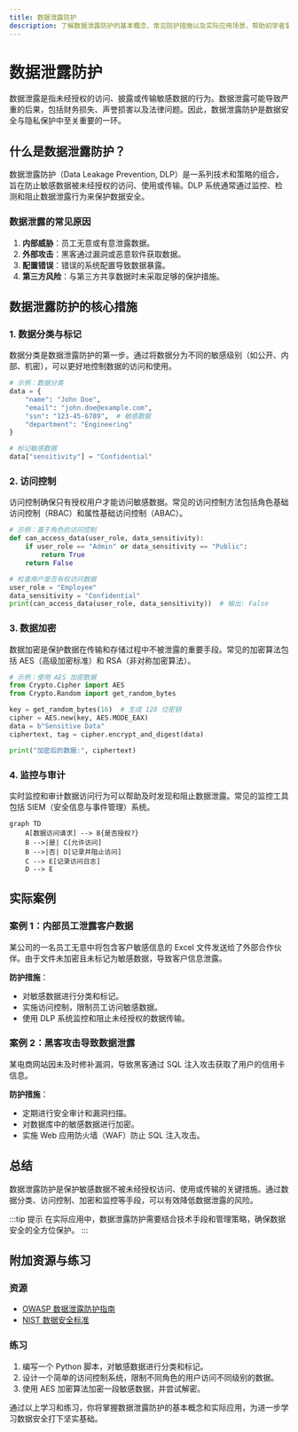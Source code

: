 ```yaml
---
title: 数据泄露防护
description: 了解数据泄露防护的基本概念、常见防护措施以及实际应用场景，帮助初学者掌握数据安全的核心知识。
---
```


# 数据泄露防护

数据泄露是指未经授权的访问、披露或传输敏感数据的行为。数据泄露可能导致严重的后果，包括财务损失、声誉损害以及法律问题。因此，数据泄露防护是数据安全与隐私保护中至关重要的一环。

## 什么是数据泄露防护？

数据泄露防护（Data Leakage Prevention, DLP）是一系列技术和策略的组合，旨在防止敏感数据被未经授权的访问、使用或传输。DLP 系统通常通过监控、检测和阻止数据泄露行为来保护数据安全。

### 数据泄露的常见原因

1. **内部威胁**：员工无意或有意泄露数据。
2. **外部攻击**：黑客通过漏洞或恶意软件获取数据。
3. **配置错误**：错误的系统配置导致数据暴露。
4. **第三方风险**：与第三方共享数据时未采取足够的保护措施。

## 数据泄露防护的核心措施

### 1. 数据分类与标记

数据分类是数据泄露防护的第一步。通过将数据分为不同的敏感级别（如公开、内部、机密），可以更好地控制数据的访问和使用。

```python
# 示例：数据分类
data = {
    "name": "John Doe",
    "email": "john.doe@example.com",
    "ssn": "123-45-6789",  # 敏感数据
    "department": "Engineering"
}

# 标记敏感数据
data["sensitivity"] = "Confidential"
```

### 2. 访问控制

访问控制确保只有授权用户才能访问敏感数据。常见的访问控制方法包括角色基础访问控制（RBAC）和属性基础访问控制（ABAC）。

```python
# 示例：基于角色的访问控制
def can_access_data(user_role, data_sensitivity):
    if user_role == "Admin" or data_sensitivity == "Public":
        return True
    return False

# 检查用户是否有权访问数据
user_role = "Employee"
data_sensitivity = "Confidential"
print(can_access_data(user_role, data_sensitivity))  # 输出: False
```

### 3. 数据加密

数据加密是保护数据在传输和存储过程中不被泄露的重要手段。常见的加密算法包括 AES（高级加密标准）和 RSA（非对称加密算法）。

```python
# 示例：使用 AES 加密数据
from Crypto.Cipher import AES
from Crypto.Random import get_random_bytes

key = get_random_bytes(16)  # 生成 128 位密钥
cipher = AES.new(key, AES.MODE_EAX)
data = b"Sensitive Data"
ciphertext, tag = cipher.encrypt_and_digest(data)

print("加密后的数据:", ciphertext)
```

### 4. 监控与审计

实时监控和审计数据访问行为可以帮助及时发现和阻止数据泄露。常见的监控工具包括 SIEM（安全信息与事件管理）系统。

```mermaid
graph TD
    A[数据访问请求] --> B{是否授权?}
    B -->|是| C[允许访问]
    B -->|否| D[记录并阻止访问]
    C --> E[记录访问日志]
    D --> E
```

## 实际案例

### 案例 1：内部员工泄露客户数据

某公司的一名员工无意中将包含客户敏感信息的 Excel 文件发送给了外部合作伙伴。由于文件未加密且未标记为敏感数据，导致客户信息泄露。

**防护措施**：
- 对敏感数据进行分类和标记。
- 实施访问控制，限制员工访问敏感数据。
- 使用 DLP 系统监控和阻止未经授权的数据传输。

### 案例 2：黑客攻击导致数据泄露

某电商网站因未及时修补漏洞，导致黑客通过 SQL 注入攻击获取了用户的信用卡信息。

**防护措施**：
- 定期进行安全审计和漏洞扫描。
- 对数据库中的敏感数据进行加密。
- 实施 Web 应用防火墙（WAF）防止 SQL 注入攻击。

## 总结

数据泄露防护是保护敏感数据不被未经授权访问、使用或传输的关键措施。通过数据分类、访问控制、加密和监控等手段，可以有效降低数据泄露的风险。

:::tip 提示
在实际应用中，数据泄露防护需要结合技术手段和管理策略，确保数据安全的全方位保护。
:::

## 附加资源与练习

### 资源
- [OWASP 数据泄露防护指南](https://owasp.org/www-project-data-leakage-prevention/)
- [NIST 数据安全标准](https://www.nist.gov/cybersecurity)

### 练习
1. 编写一个 Python 脚本，对敏感数据进行分类和标记。
2. 设计一个简单的访问控制系统，限制不同角色的用户访问不同级别的数据。
3. 使用 AES 加密算法加密一段敏感数据，并尝试解密。

通过以上学习和练习，你将掌握数据泄露防护的基本概念和实际应用，为进一步学习数据安全打下坚实基础。